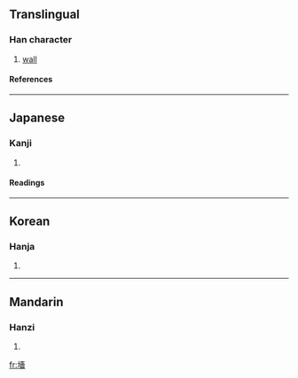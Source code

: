 {{see|墙|牆}}

==Translingual==
===Han character===
{{Han char|rn=32|rad=土|as=13|sn=16|four=4416<sub>1</sub>|canj=土土人田 (GGOW)}}
# [[wall]]
====References====
{{Han ref|kx=0239.300|dkj=05505|dj=0479.190|hdz=10490.140|uh=58BB|ud=22715}}
----
==Japanese==
===Kanji===
{{ja-kanji|grade=|rs=土13}}
# {{defn|Japanese}} 
====Readings====
{{ja-readings|on=[[しょう]] (shō)|kun=[[かき]] (kaki)}}
----
==Korean==
===Hanja===
{{ko-hanja|hangeul=장|rv=jang|mr=chang}}
# {{defn|Korean}}
----
==Mandarin==
===Hanzi===
{{cmn-hanzi|sim=墙|pin=[[bēi]] (bei1), [[bì]] (bi4), [[pì]] (pi4), [[qiáng]] (qiang2)|wg=pei<sup>1</sup>, pi<sup>4</sup>, p'i<sup>4</sup>, ch'iang<sup>2</sup>}}
# {{defn|Mandarin}}

[[fr:墻]]